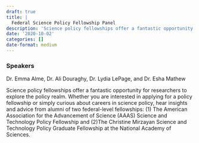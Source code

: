 ```yaml
---
draft: true 
title: |
  Federal Science Policy Fellowship Panel
description: 'Science policy fellowships offer a fantastic opportunity for researchers to explore the policy realm.'
date: '2020-10-02'
categories: []
date-format: medium 
---
```



### Speakers  
Dr. Emma Alme, Dr. Ali Douraghy, Dr. Lydia LePage, and Dr. Esha Mathew

Science policy fellowships offer a fantastic opportunity for researchers to explore the policy realm. Whether you are interested in applying for a policy fellowship or simply curious about careers in science policy, hear insights and advice from alumni of two federal-level fellowships: (1) The American Association for the Advancement of Science (AAAS) Science and Technology Policy Fellowship and (2)The Christine Mirzayan Science and Technology Policy Graduate Fellowship at the National Academy of Sciences.


